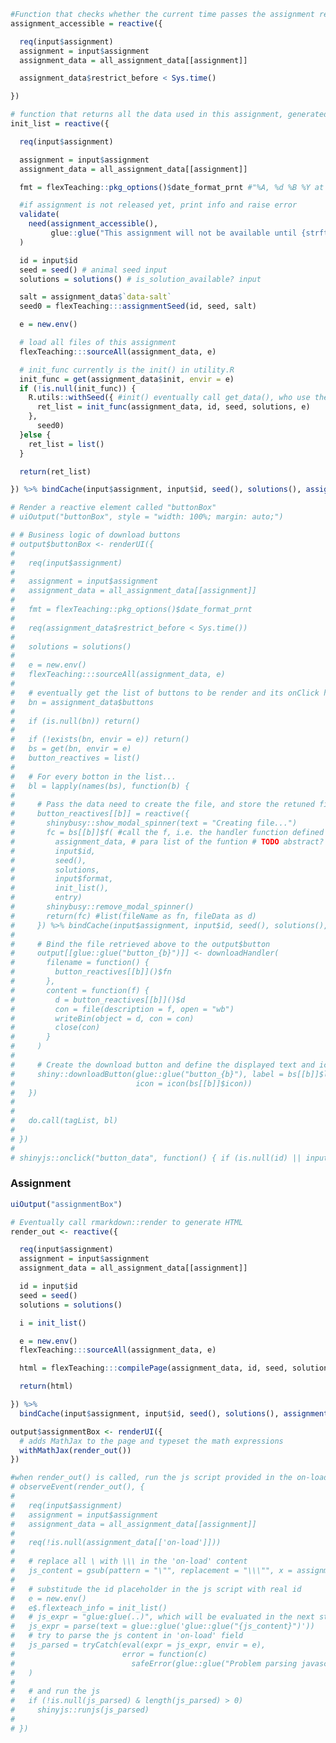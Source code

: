 ```r

#Function that checks whether the current time passes the assignment release time
assignment_accessible = reactive({

  req(input$assignment)
  assignment = input$assignment
  assignment_data = all_assignment_data[[assignment]]

  assignment_data$restrict_before < Sys.time()

})

```

```r
# function that returns all the data used in this assignment, generated randomly based on stu_id, seed() and seed of the assignment
init_list = reactive({

  req(input$assignment)

  assignment = input$assignment
  assignment_data = all_assignment_data[[assignment]]

  fmt = flexTeaching::pkg_options()$date_format_prnt #"%A, %d %B %Y at %X %z"

  #if assignment is not released yet, print info and raise error
  validate(
    need(assignment_accessible(),
         glue::glue("This assignment will not be available until {strftime(assignment_data$restrict_before, format = '%A, %d %B %Y at %X %z')}."))
  )

  id = input$id
  seed = seed() # animal seed input
  solutions = solutions() # is_solution_available? input

  salt = assignment_data$`data-salt`
  seed0 = flexTeaching:::assignmentSeed(id, seed, salt)

  e = new.env()

  # load all files of this assignment
  flexTeaching:::sourceAll(assignment_data, e)

  # init_func currently is the init() in utility.R
  init_func = get(assignment_data$init, envir = e)
  if (!is.null(init_func)) {
    R.utils::withSeed({ #init() eventually call get_data(), who use the seed generated by (id, animal_seed, data_salt)
      ret_list = init_func(assignment_data, id, seed, solutions, e)
    },
      seed0)
  }else {
    ret_list = list()
  }

  return(ret_list)

}) %>% bindCache(input$assignment, input$id, seed(), solutions(), assignment_accessible())
```


```r
# Render a reactive element called "buttonBox"
# uiOutput("buttonBox", style = "width: 100%; margin: auto;")
```

```r

# # Business logic of download buttons
# output$buttonBox <- renderUI({
#
#   req(input$assignment)
#
#   assignment = input$assignment
#   assignment_data = all_assignment_data[[assignment]]
#
#   fmt = flexTeaching::pkg_options()$date_format_prnt
#
#   req(assignment_data$restrict_before < Sys.time())
#
#   solutions = solutions()
#
#   e = new.env()
#   flexTeaching:::sourceAll(assignment_data, e)
#
#   # eventually get the list of buttons to be render and its onClick handler, defined in utility.R of each assignments
#   bn = assignment_data$buttons
#
#   if (is.null(bn)) return()
#
#   if (!exists(bn, envir = e)) return()
#   bs = get(bn, envir = e)
#   button_reactives = list()
#
#   # For every botton in the list...
#   bl = lapply(names(bs), function(b) {
#
#     # Pass the data need to create the file, and store the retuned filedata in button_reactives
#     button_reactives[[b]] = reactive({
#       shinybusy::show_modal_spinner(text = "Creating file...")
#       fc = bs[[b]]$f( #call the f, i.e. the handler function defined in the utility.R, namely data_file()
#         assignment_data, # para list of the funtion # TODO abstract?
#         input$id,
#         seed(),
#         solutions,
#         input$format,
#         init_list(),
#         entry)
#       shinybusy::remove_modal_spinner()
#       return(fc) #list(fileName as fn, fileData as d)
#     }) %>% bindCache(input$assignment, input$id, seed(), solutions(), input$format, b, assignment_accessible())
#
#     # Bind the file retrieved above to the output$button
#     output[[glue::glue("button_{b}")]] <- downloadHandler(
#       filename = function() {
#         button_reactives[[b]]()$fn
#       },
#       content = function(f) {
#         d = button_reactives[[b]]()$d
#         con = file(description = f, open = "wb")
#         writeBin(object = d, con = con)
#         close(con)
#       }
#     )
#
#     # Create the download button and define the displayed text and icon.
#     shiny::downloadButton(glue::glue("button_{b}"), label = bs[[b]]$label,
#                           icon = icon(bs[[b]]$icon))
#   })
#
#
#   do.call(tagList, bl)
#
# })
#
# shinyjs::onclick("button_data", function() { if (is.null(id) || input$id == "") shinyjs::info("Warning: The ID field is empty so 0 mark will be given if you submit answer for this dataset.") })
```

### Assignment

```r
uiOutput("assignmentBox")
```

```r
# Eventually call rmarkdown::render to generate HTML
render_out <- reactive({

  req(input$assignment)
  assignment = input$assignment
  assignment_data = all_assignment_data[[assignment]]

  id = input$id
  seed = seed()
  solutions = solutions()

  i = init_list()

  e = new.env()
  flexTeaching:::sourceAll(assignment_data, e)

  html = flexTeaching:::compilePage(assignment_data, id, seed, solutions, e, i)

  return(html)

}) %>%
  bindCache(input$assignment, input$id, seed(), solutions(), assignment_accessible())
```

```r
output$assignmentBox <- renderUI({
  # adds MathJax to the page and typeset the math expressions
  withMathJax(render_out())
})
```


```r
#when render_out() is called, run the js script provided in the on-load field of yml file
# observeEvent(render_out(), {
#
#   req(input$assignment)
#   assignment = input$assignment
#   assignment_data = all_assignment_data[[assignment]]
#
#   req(!is.null(assignment_data[['on-load']]))
#
#   # replace all \ with \\\ in the 'on-load' content
#   js_content = gsub(pattern = "\"", replacement = "\\\"", x = assignment_data[['on-load']], fixed = TRUE)
#
#   # substitude the id placeholder in the js script with real id
#   e = new.env()
#   e$.flexteach_info = init_list()
#   # js_expr = "glue:glue(..)", which will be evaluated in the next step
#   js_expr = parse(text = glue::glue('glue::glue("{js_content}")'))
#   # try to parse the js content in 'on-load' field
#   js_parsed = tryCatch(eval(expr = js_expr, envir = e),
#                        error = function(c)
#                          safeError(glue::glue("Problem parsing javascript code on load of assignment {input$assignment}: {c}"))
#   )
#
#   # and run the js
#   if (!is.null(js_parsed) & length(js_parsed) > 0)
#     shinyjs::runjs(js_parsed)
#
# })
```
